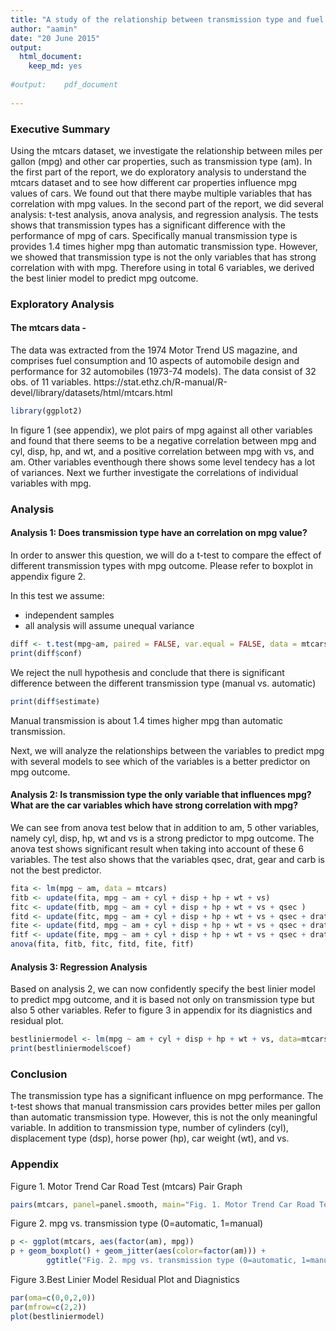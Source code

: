 ```yaml
---
title: "A study of the relationship between transmission type and fuel usage with mtcars dataset"
author: "aamin"
date: "20 June 2015"
output:
  html_document:
    keep_md: yes
    
#output:    pdf_document
    
---
```


### Executive Summary

Using the mtcars dataset, we investigate the relationship between miles per gallon (mpg) and other car properties, such as transmission type (am). In the first part of the report, we do exploratory analysis to understand the mtcars dataset and to see how different car properties influence mpg values of cars. We found out that there maybe multiple variables that has correlation with mpg values. 
In the second part of the report, we did several analysis: t-test analysis, anova analysis, and regression analysis. The tests shows that transmission types has a significant difference with the performance of mpg of cars. Specifically manual transmission type is provides 1.4 times higher mpg than automatic transmission type. 
However, we showed that transmission type is not the only variables that has strong correlation with with mpg. Therefore using in total 6 variables, we derived the best linier model to predict mpg outcome.

### Exploratory Analysis

#### The mtcars data -
The data was extracted from the 1974 Motor Trend US magazine, and comprises fuel consumption and 10 aspects of automobile design and performance for 32 automobiles (1973-74 models). The data consist of 32 obs. of  11 variables.
https://stat.ethz.ch/R-manual/R-devel/library/datasets/html/mtcars.html
```r
library(ggplot2)
````

In figure 1 (see appendix), we plot pairs of mpg against all other variables and found that there seems to be a negative correlation between mpg and cyl, disp, hp, and wt, and a positive correlation between mpg with vs, and am.
Other variables eventhough there shows some level tendecy has a lot of variances. 
Next we further investigate the correlations of individual variables with mpg.

### Analysis

#### Analysis 1: Does transmission type have an correlation on mpg value?
In order to answer this question, we will do a t-test to compare the effect of different transmission types with mpg outcome. Please refer to boxplot in appendix figure 2.

In this test we assume:

* independent samples 
* all analysis will assume unequal variance
```r
diff <- t.test(mpg~am, paired = FALSE, var.equal = FALSE, data = mtcars)
print(diff$conf)
```

We reject the null hypothesis and conclude that there is significant difference between the different transmission type (manual vs. automatic)
```r
print(diff$estimate)
```
Manual transmission is about 1.4 times higher mpg than automatic transmission.

Next, we will analyze the relationships between the variables to predict mpg with several models to see which of the variables is a better predictor on mpg outcome.

#### Analysis 2: Is transmission type the only variable that influences mpg? What are the car variables which have strong correlation with mpg?

We can see from anova test below that in addition to am, 5 other variables, namely cyl, disp, hp, wt and vs is a strong predictor to mpg outcome. The anova test shows significant result when taking into account of these 6 variables. 
The test also shows that the variables qsec, drat, gear and carb is not the best predictor.

```r
fita <- lm(mpg ~ am, data = mtcars)
fitb <- update(fita, mpg ~ am + cyl + disp + hp + wt + vs)
fitc <- update(fitb, mpg ~ am + cyl + disp + hp + wt + vs + qsec )
fitd <- update(fitc, mpg ~ am + cyl + disp + hp + wt + vs + qsec + drat )
fite <- update(fitd, mpg ~ am + cyl + disp + hp + wt + vs + qsec + drat + gear )
fitf <- update(fite, mpg ~ am + cyl + disp + hp + wt + vs + qsec + drat + gear + carb)
anova(fita, fitb, fitc, fitd, fite, fitf)
```

#### Analysis 3: Regression Analysis
Based on analysis 2, we can now confidently specify the best linier model to predict mpg outcome, and it is based not only on transmission type but also 5 other variables. Refer to figure 3 in appendix for its diagnistics and residual plot.

```r
bestliniermodel <- lm(mpg ~ am + cyl + disp + hp + wt + vs, data=mtcars)
print(bestliniermodel$coef)
```


### Conclusion

The transmission type has a significant influence on mpg performance. The t-test shows that manual transmission cars provides better miles per gallon than automatic transmission type. However, this is not the only meaningful variable. In addition to transmission type, number of cylinders (cyl), displacement type (dsp), horse power (hp), car weight (wt), and vs.


### Appendix


Figure 1. Motor Trend Car Road Test (mtcars) Pair Graph
```r
pairs(mtcars, panel=panel.smooth, main="Fig. 1. Motor Trend Car Road Test (mtcars) Pair Graph")
```
Figure 2. mpg vs. transmission type (0=automatic, 1=manual)
```r
p <- ggplot(mtcars, aes(factor(am), mpg))
p + geom_boxplot() + geom_jitter(aes(color=factor(am))) + 
        ggtitle("Fig. 2. mpg vs. transmission type (0=automatic, 1=manual)")
```
Figure 3.Best Linier Model Residual Plot and Diagnistics
```r
par(oma=c(0,0,2,0))
par(mfrow=c(2,2))
plot(bestliniermodel) 

```



